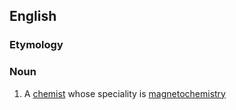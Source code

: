 ==English==

===Etymology===
{{back-form|magnetochemistry|lang=en}}

===Noun===
{{en-noun}}

# {{context|chemistry|lang=en}} A [[chemist]] whose speciality is [[magnetochemistry]]